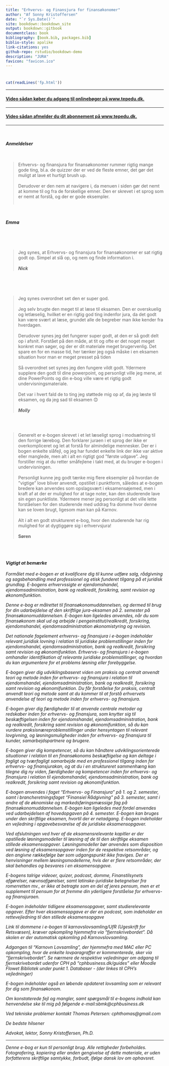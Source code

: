 ```yaml
--- 
title: "Erhvervs- og Finansjura for finansøkonomer"
author: "Af Sonny Kristoffersen"
date: "`r Sys.Date()`"
site: bookdown::bookdown_site
output: bookdown::gitbook
documentclass: book
bibliography: [book.bib, packages.bib]
biblio-style: apalike
link-citations: yes
github-repo: rstudio/bookdown-demo
description: "JURA"
favicon: "favicon.ico"
---
```



#    {-}



```r
cat(readLines('fp.html'))
```


---



<h4><a href="https://vimeo.com/354519447" target="_blank">Video sådan køber du adgang til onlinebøger på www.tepedu.dk.</a></h4>

  

---

  


<h4><a href="https://vimeo.com/354519512" target="_blank">Video sådan afmelder du dit abonnement på www.tepedu.dk.</a></h4>



---

<br>

<h4>***Anmeldelser***</h4>


<br>



>Erhvervs- og finansjura for finansøkonomer rummer rigtig mange gode ting, bl.a. de quizzer der er ved de fleste emner, det gør det muligt at lave et hurtigt brush up.<br><br> 
Derudover er den nem at navigere i, da menuen i siden gør det nemt at komme til og fra de forskellige emner. Den er skrevet i et sprog som er nemt at forstå, og der er gode eksempler.<br><br>

<br><br>
***Emma***

<br><br><br>

>Jeg synes, at Erhvervs- og finansjura for finansøkonomer er sat rigtig godt op. Simpel at slå op, og nem og finde information i.<br><br>
***Nick***

<br><br><br>

>Jeg synes overordnet set den er super god.<br>
<br>Jeg selv brugte den meget til at læse til eksamen. Den er overskuelig og letlæselig, hvilket er en rigtig god ting indenfor jura, da det godt kan være svært at læse, grundet alle de begreber man ikke kender fra hverdagen.<br><br>
Derudover synes jeg det fungerer super godt, at den er så godt delt op i afsnit. Forstået på den måde, at tit og ofte er det noget meget konkret man søger, og der er dit materiale meget brugervenlig. Det spare en for en masse tid, her tænker jeg også måske i en eksamen situation hvor man er meget presset på tiden<br><br>
Så overordnet set synes jeg den fungere vildt godt. Ydermere supplere den godt til dine powerpoint, og personligt ville jeg mene, at dine PowerPoints og din e-bog ville være et rigtig godt undervisningsmateriale.<br><br>
Det var i hvert fald de to ting jeg støttede mig op af, da jeg læste til eksamen, og da jeg sad til eksamen 😊
<br><br>***Molly***

<br><br>

>Generelt er e-bogen skrevet i et let læseligt sprog i modsætning til den forrige lærebog. Den forklarer juraen i et sprog der ikke er overkompliceret og let at forstå for almindelige mennesker. Der er i bogen enkelte slåfejl, og jeg har fundet enkelte link der ikke var aktive eller manglede, men alt i alt en rigtigt god ”første udgave”. Jeg forstiller mig at du retter småfejlene i takt med, at du bruger e-bogen i undervisningen. <br><br>
Personligt kunne jeg godt tænke mig flere eksempler på hvordan de ”vigtige” love bliver anvendt, opstillet i punktform, således at e-bogen bredere kan anvendes som opslagsvært i eksamensøjemed, men i kraft af at der er mulighed for at tage noter, kan den studerende lave sin egen punktliste. Ydermere mener jeg personligt at det ville lette forståelsen for den studerende med uddrag fra domme hvor denne kan se loven brugt, ligesom man kan på Karnov.<br><br>
Alt i alt en godt struktureret e-bog, hvor den studerende har rig mulighed for at dygtiggøre sig i erhvervsjura! <br><br>
**Søren** 

<br><br>

<h4>***Vigtigt at bemærke***</h4>

*Formålet med e-bogen er at kvalificere dig til kunne udføre salg, rådgivning og sagsbehandling med professionel og etisk funderet tilgang på et juridisk grundlag. E-bogens erhvervssigte er ejendomshandel, ejendomsadministration, bank og realkredit, forsikring, samt revision og økonomifunktion.*

*Denne e-bog er målrettet til finansøkonomuddannelsen, og dermed til brug for din udarbejdelse af den skriftlige jura-eksamen på 2. semester på finansøkonomuddannelsen. E-bogen kan ligeledes anvendes, når du som finansøkonom skal ud og arbejde i pengeinstitut/realkredit, forsikring,	ejendomshandel,	ejendomsadministration	økonomistyring og	revision.*

*Det nationale fagelement erhvervs- og finansjura i e-bogen indeholder relevant juridisk lovning i relation til juridiske problemstillinger inden for ejendomshandel, ejendomsadministration, bank og realkredit, forsikring samt revision og økonomifunktion. Erhvervs- og finansjura i e-bogen omhandler identifikation af relevante juridiske problemstillinger, og hvordan du kan argumentere for et problems løsning eller forebyggelse.*

*E-bogen giver dig udviklingsbaseret viden om praksis og centralt anvendt teori og metode inden for erhvervs- og finansjura i relation til ejendomshandel, ejendomsadministration, bank og realkredit, forsikring samt revision og økonomifunktion. Du får forståelse for praksis, centralt anvendt teori og metode samt at du kommer til at forstå erhvervets anvendelse af teori og metode inden for erhvervs- og finansjura.*

*E-bogen giver dig færdigheder til at anvende centrale metoder og redskaber inden for erhvervs- og finansjura, som knytter sig til beskæftigelsen inden for ejendomshandel, ejendomsadministration, bank og realkredit, forsikring samt revision og økonomifunktion, så du kan vurdere praksisnæreproblemstillinger under hensyntagen til relevant lovgivning, og løsningsmuligheder inden for erhvervs- og finansjura til kunder, samarbejdspartnere og brugere.*

*E-bogen giver dig kompetencer, så du kan håndtere udviklingsorienterede situationer i relation til en finansøkonoms beskæftigelse og kan deltage i fagligt og tværfagligt samarbejde med en professionel tilgang inden for erhvervs- og finansjurakan, og at du i en struktureret sammenhæng kan tilegne dig ny viden, færdigheder og kompetencer inden for erhvervs- og finansjura i relation til ejendomshandel, ejendomsadministration, bank og realkredit, forsikring samt revision og økonomifunktion.*

*E-bogen anvendes i faget “Erhvervs- og Finansjura” på 1. og 2. semester, samt i brancheretningsfaget “Finansiel Rådgivning" på 3. semester, samt i andre af de øknomiske og markedsføringsmæssige fag på finansøkonomuddannelsen. E-bogen kan ligeledes med fordel anvendes ved udarbejdelsen af hovedopgaven på 4. semester. E-bogen kan bruges under den skriftlige eksamen, hvortil der er netadgang. E-bogen indeholder en vejledning i opgavebesvarelse af de juridiske eksamensopgaver.*

*Ved afslutningen ved hver af de eksamensrelevante kapitler er der opstillede løsningsmodeller til løsning af de til den skriftlige eksamen stillede eksamensopgaver. Løsningsmodeller bør anvendes som disposition ved løsning af eksamensopgaver inden for de respektive retsområder, og den angivne rækkefølge bør som udgangspunkt ikke fraviges. Der er henvisninger mellem løsningsmodellerne, hvis der er flere retsområder, der skal behandles og besvares i en eksamensopgave.*

*E-bogens talrige videoer, quizer, podcast, domme, Finanstilsynets afgørelser, nævnsafgørelser, samt latinske-juridiske betegnelser fra romerretten mv., er ikke at betragte som en del af jeres pensum, men er et supplement til pensum for at fremme din yderligere forståelse for erhvervs- og finansjuraen.*

*E-bogen indeholder tidligere eksamensopgaver, samt studierelevante opgaver. Efter hver eksamensopgave er der en podcast, som indeholder en rettevejledning til den stillede eksamensopgave*

*Link til dommene i e-bogen til karnovslovsamling/UfR (Ugeskrift for Retsvæsen), kræver opkompling hjemmefra via "fjernskrivebordet". Då skolen er der automatisk opkomling på Karnovslovsamling*. 

*Adgangen til "Karnovn Lovsamling", der hjemmefra med MAC eller PC opkompling, hvor de enkelte lovparagraffer er kommenterede, sker via "fjernskrivebordet". Se nærmere de respektive vejledninger om adgang til fjernskrivebordet udenfor CPH på "cphbusiness.dk/guides" eller Moodle Flowet Bibliotek under punkt 1. Databaser - (der linkes til CPH's vejledninger)*

*E-bogen indeholder også en løbende opdateret lovsamling som er relevant for dig som finansøkonom.*  


*Om konstaterede fejl og mangler, samt spørgsmål til e-bogens indhold kan henvendelse ske til mig på følgende e-mail:sbmk@cphbusiness.dk  *  

*Ved tekniske problemer kontakt Thomas Petersen: cphthomas@gmail.com*


*De bedste hilsener*

*Advokat, lektor, Sonny Kristoffersen, Ph.D.*


---

*Denne e-bog er kun til personligt brug. Alle rettigheder forbeholdes. Fotografering, kopiering eller anden gengivelse af dette materiale, er uden forfatterens skriftlige samtykke, forbudt, ifølge dansk lov om ophavsret.*


